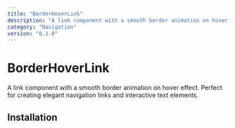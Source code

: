 ```yaml
---
title: "BorderHoverLink"
description: "A link component with a smooth border animation on hover."
category: "Navigation"
version: "0.1.0"
---
```


# BorderHoverLink

A link component with a smooth border animation on hover effect. Perfect for creating elegant navigation links and interactive text elements.

## Installation
